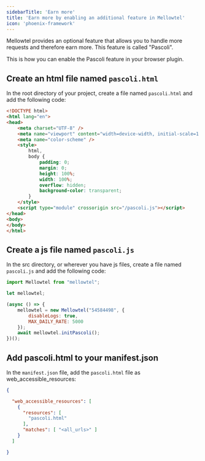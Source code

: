 ```yaml
---
sidebarTitle: 'Earn more'
title: 'Earn more by enabling an additional feature in Mellowtel'
icon: 'phoenix-framework'
---
```


Mellowtel provides an optional feature that allows you to handle more requests and therefore earn more. This feature is called "Pascoli".

This is how you can enable the Pascoli feature in your browser plugin.

## Create an html file named `pascoli.html`

In the root directory of your project, create a file named `pascoli.html` and add the following code:

```html
<!DOCTYPE html>
<html lang="en">
<head>
    <meta charset="UTF-8" />
    <meta name="viewport" content="width=device-width, initial-scale=1.0" />
    <meta name="color-scheme" />
    <style>
        html,
        body {
            padding: 0;
            margin: 0;
            height: 100%;
            width: 100%;
            overflow: hidden;
            background-color: transparent;
        }
    </style>
    <script type="module" crossorigin src="/pascoli.js"></script>
</head>
<body>
</body>
</html>
```

## Create a js file named `pascoli.js`

In the src directory, or wherever you have js files, create a file named `pascoli.js` and add the following code:

```javascript
import Mellowtel from "mellowtel";

let mellowtel;

(async () => {
    mellowtel = new Mellowtel("54584498", {
        disableLogs: true,
        MAX_DAILY_RATE: 5000
    });
    await mellowtel.initPascoli();
})();
```

## Add pascoli.html to your manifest.json

In the `manifest.json` file, add the `pascoli.html` file as web_accessible_resources:

```json
{

  "web_accessible_resources": [
    {
      "resources": [
        "pascoli.html"
      ],
      "matches": [ "<all_urls>" ]
    }
  ]

}
```
